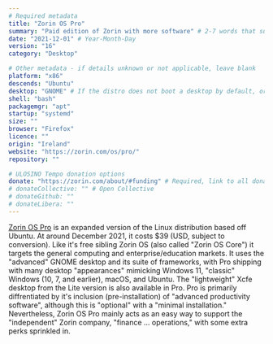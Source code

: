 ```yaml
---
# Required metadata
title: "Zorin OS Pro"
summary: "Paid edition of Zorin with more software" # 2-7 words that sum up the distribution
date: "2021-12-01" # Year-Month-Day
version: "16"
category: "Desktop"

# Other metadata - if details unknown or not applicable, leave blank
platform: "x86"
descends: "Ubuntu"
desktop: "GNOME" # If the distro does not boot a desktop by default, or doesn't ship one, leave 'desktop' blank
shell: "bash"
packagemgr: "apt"
startup: "systemd"
size: ""
browser: "Firefox"
licence: ""
origin: "Ireland"
website: "https://zorin.com/os/pro/"
repository: ""

# ULOSINO Tempo donation options
donate: "https://zorin.com/about/#funding" # Required, link to all donation options
# donateCollective: "" # Open Collective
# donateGithub: ""
# donateLibera: ""
---
```


[Zorin OS Pro](https://zorin.com/os/pro/) is an expanded version of the Linux distribution based off Ubuntu. At around December 2021, it costs $39 (USD, subject to conversion). Like it's free sibling Zorin OS (also called "Zorin OS Core") it targets the general computing and enterprise/education markets. It uses the "advanced" GNOME desktop and its suite of frameworks, with Pro shipping with many desktop "appearances" mimicking Windows 11, "classic" Windows (10, 7, and earlier), macOS, and Ubuntu. The "lightweight" Xcfe desktop from the Lite version is also available in Pro. Pro is primarily diffrentiated by it's inclusion (pre-installation) of "advanced productivity software", although this is "optional" with a "minimal installation." Nevertheless, Zorin OS Pro mainly acts as an easy way to support the "independent" Zorin company, "finance ... operations," with some extra perks sprinkled in.
